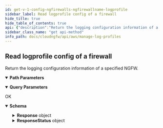 ```yaml
---
id: get-v-1-config-ngfirewalls-ngfirewallname-logprofile
sidebar_label: Read logprofile config of a firewall
hide_title: true
hide_table_of_contents: true
api: {"description":"Return the logging configuration information of a specified NGFW.\n","operationId":"get-v1-config-ngfirewalls-ngfirewallname-logprofile","parameters":[{"description":"The name of the NGFW.\n","in":"path","name":"ngfirewallname","required":true,"schema":{"type":"string"}},{"description":"","in":"query","name":"accountid","required":true,"schema":{"title":"Accountid","type":"string"}}],"responses":{"200":{"content":{"application/json":{"schema":{"additionalProperties":false,"properties":{"Response":{"properties":{"AccountId":{"description":"The unique ID of the account.\n","title":"Accountid","type":"string"},"CloudWatchMetricNamespace":{"description":"The CloudWatch metrics container.\n","title":"Cloudwatchmetricnamespace","type":"string"},"FirewallName":{"description":"Name of the NGFW.\n","title":"Firewallname","type":"string"},"LogDestinationConfigs":{"description":"Logging configuration of the NGFW.\n","items":{"additionalProperties":false,"properties":{"LogDestination":{"description":"The log destination details. Valid values are names of:  \n* CloudWatch log group—`LogDestination`:`panw-log-group`\n* Kinesis Data Firehose delivery stream—`LogDestination`:`panw-delivery-stream`\n* Amazon S3 bucket—`LogDestination`:`PANW-BUCKET`\n","title":"Logdestination","type":"string"},"LogDestinationType":{"description":"Specifies the type of log destination. The valid values are `S3`, `CloudWatchLogs`, `KinesisDataFirehose`.\n","title":"Logdestinationtype","type":"string"},"LogType":{"description":"Specifies the type of logs. The valid values are `TRAFFIC`, `THREAT`, `DESCRYPTION`.\n","title":"Logtype","type":"string"}},"required":["LogDestination","LogDestinationType","LogType"],"title":"LogProfileConfig","type":"object"},"title":"Logdestinationconfigs","type":"array"}},"title":"ResponseData","type":"object"},"ResponseStatus":{"additionalProperties":false,"properties":{"ErrorCode":{"default":0,"description":"Default value of a successful response is 0. Any other number indicates an error code.  \n","title":"Errorcode","type":"integer"},"Reason":{"description":"The error description.\n","title":"Reason","type":"string"}},"title":"Result","type":"object"}},"title":"ReadFWResourceLogProfileResponse","type":"object"}}},"description":"OK"}},"tags":["ManageLogProfiles"],"method":"get","path":"/v1/config/ngfirewalls/{ngfirewallname}/logprofile","servers":[{"url":"https://api.us-east-1.aws.cloudngfw.paloaltonetworks.com"}],"info":{"contact":{},"description":"Log entries contain properties, activities, or behaviors associated with the logged event, such as the application type or the IP address of an attacker.  \n\nCloud NGFW can captures threat, traffic, and decryption profiles. For more information, see [Configure logging for Cloud NGFW on AWS](https://docs.paloaltonetworks.com/cloud-ngfw/aws/cloud-ngfw-on-aws/create-cloud-ngfw-instances-and-endpoints/configure-logging-for-the-cloud-ngfw-on-aws).\n","title":"Manage Log Profiles","version":"1.0.0"},"postman":{"name":"Read logprofile config of a firewall","description":{"content":"Return the logging configuration information of a specified NGFW.\n","type":"text/plain"},"url":{"path":["v1","config","ngfirewalls",":ngfirewallname","logprofile"],"host":["{{baseUrl}}"],"query":[{"disabled":false,"description":{"content":"(Required) ","type":"text/plain"},"key":"accountid","value":""}],"variable":[{"disabled":false,"description":{"content":"(Required) The name of the NGFW.\n","type":"text/plain"},"type":"any","value":"","key":"ngfirewallname"}]},"header":[{"key":"Accept","value":"application/json"}],"method":"GET"}}
sidebar_class_name: "get api-method"
info_path: docs/cloudngfw/api/aws/manage-log-profiles
---
```



## Read logprofile config of a firewall



Return the logging configuration information of a specified NGFW.


<details style={{"marginBottom":"1rem"}} data-collapsed={false} open={true}><summary style={{}}><strong>Path Parameters</strong></summary><div><ul><ParamsItem className={"paramsItem"} param={{"description":"The name of the NGFW.\n","in":"path","name":"ngfirewallname","required":true,"schema":{"type":"string"}}}></ParamsItem></ul></div></details><details style={{"marginBottom":"1rem"}} data-collapsed={false} open={true}><summary style={{}}><strong>Query Parameters</strong></summary><div><ul><ParamsItem className={"paramsItem"} param={{"description":"","in":"query","name":"accountid","required":true,"schema":{"title":"Accountid","type":"string"}}}></ParamsItem></ul></div></details><div><ApiTabs><TabItem label={"200"} value={"200"}><div>

OK

</div><div><MimeTabs groupId={"mime-type"}><TabItem label={"application/json"} value={"application/json"}><SchemaTabs groupId={"schema-tabs"}><TabItem label={"Schema"} value={"Schema"}><details style={{}} data-collapsed={false} open={true}><summary style={{"textAlign":"left"}}><strong>Schema</strong></summary><div style={{"textAlign":"left","marginLeft":"1rem"}}></div><ul style={{"marginLeft":"1rem"}}><SchemaItem collapsible={true} className={"schemaItem"}><details style={{}}><summary style={{}}><strong>Response</strong><span style={{"opacity":"0.6"}}> object</span></summary><div style={{"marginLeft":"1rem"}}><SchemaItem collapsible={false} name={"AccountId"} required={false} schemaDescription={"The unique ID of the account.\n"} schemaName={"Accountid"} qualifierMessage={undefined} defaultValue={undefined}></SchemaItem><SchemaItem collapsible={false} name={"CloudWatchMetricNamespace"} required={false} schemaDescription={"The CloudWatch metrics container.\n"} schemaName={"Cloudwatchmetricnamespace"} qualifierMessage={undefined} defaultValue={undefined}></SchemaItem><SchemaItem collapsible={false} name={"FirewallName"} required={false} schemaDescription={"Name of the NGFW.\n"} schemaName={"Firewallname"} qualifierMessage={undefined} defaultValue={undefined}></SchemaItem><SchemaItem collapsible={true} className={"schemaItem"}><details style={{}}><summary style={{}}><strong>LogDestinationConfigs</strong><span style={{"opacity":"0.6"}}> object[]</span></summary><div style={{"marginLeft":"1rem"}}><div style={{"marginTop":".5rem","marginBottom":".5rem"}}>

Logging configuration of the NGFW.


</div><SchemaItem collapsible={false} name={"LogDestination"} required={false} schemaDescription={"The log destination details. Valid values are names of:  \n* CloudWatch log group—`LogDestination`:`panw-log-group`\n* Kinesis Data Firehose delivery stream—`LogDestination`:`panw-delivery-stream`\n* Amazon S3 bucket—`LogDestination`:`PANW-BUCKET`\n"} schemaName={"Logdestination"} qualifierMessage={undefined} defaultValue={undefined}></SchemaItem><SchemaItem collapsible={false} name={"LogDestinationType"} required={false} schemaDescription={"Specifies the type of log destination. The valid values are `S3`, `CloudWatchLogs`, `KinesisDataFirehose`.\n"} schemaName={"Logdestinationtype"} qualifierMessage={undefined} defaultValue={undefined}></SchemaItem><SchemaItem collapsible={false} name={"LogType"} required={false} schemaDescription={"Specifies the type of logs. The valid values are `TRAFFIC`, `THREAT`, `DESCRYPTION`.\n"} schemaName={"Logtype"} qualifierMessage={undefined} defaultValue={undefined}></SchemaItem></div></details></SchemaItem></div></details></SchemaItem><SchemaItem collapsible={true} className={"schemaItem"}><details style={{}}><summary style={{}}><strong>ResponseStatus</strong><span style={{"opacity":"0.6"}}> object</span></summary><div style={{"marginLeft":"1rem"}}><SchemaItem collapsible={false} name={"ErrorCode"} required={false} schemaDescription={"Default value of a successful response is 0. Any other number indicates an error code.  \n"} schemaName={"Errorcode"} qualifierMessage={undefined} defaultValue={0}></SchemaItem><SchemaItem collapsible={false} name={"Reason"} required={false} schemaDescription={"The error description.\n"} schemaName={"Reason"} qualifierMessage={undefined} defaultValue={undefined}></SchemaItem></div></details></SchemaItem></ul></details></TabItem><TabItem label={"Example (from schema)"} value={"Example (from schema)"}><ResponseSamples responseExample={"{\n  \"Response\": {\n    \"AccountId\": \"string\",\n    \"CloudWatchMetricNamespace\": \"string\",\n    \"FirewallName\": \"string\",\n    \"LogDestinationConfigs\": [\n      {\n        \"LogDestination\": \"string\",\n        \"LogDestinationType\": \"string\",\n        \"LogType\": \"string\"\n      }\n    ]\n  },\n  \"ResponseStatus\": {\n    \"ErrorCode\": 0,\n    \"Reason\": \"string\"\n  }\n}"} language={"json"}></ResponseSamples></TabItem></SchemaTabs></TabItem></MimeTabs></div></TabItem></ApiTabs></div>
      